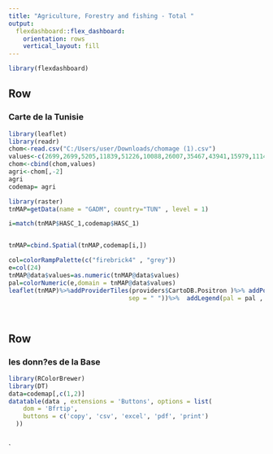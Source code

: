 ---
title: "Agriculture, Forestry and fishing - Total "
output: 
  flexdashboard::flex_dashboard:
    orientation: rows
    vertical_layout: fill
---
<style>                     
.navbar {
  background-color:#660033;
  border-color:black;
}
.navbar-brand {
color:white!important;
}

</style>                    





```{r setup, include=FALSE}
library(flexdashboard)
```

Row
-----------------------------------------------------------------------

### Carte de la Tunisie

```{r}
library(leaflet)
library(readr)
chom<-read.csv("C:/Users/user/Downloads/chomage (1).csv")
values<-c(2699,2699,5205,11839,51226,10088,26007,35467,43941,15979,111492,8780,9581,25867,79370,37065,28485,105759,15203,11598,3949,10696,5387,59617)
chom<-cbind(chom,values)
agri<-chom[,-2]
agri
codemap= agri

library(raster)
tnMAP=getData(name = "GADM", country="TUN" , level = 1)

i=match(tnMAP$HASC_1,codemap$HASC_1)


tnMAP=cbind.Spatial(tnMAP,codemap[i,])

col=colorRampPalette(c("firebrick4" , "grey"))                                                                         
e=col(24) 
tnMAP@data$values=as.numeric(tnMAP@data$values)
pal=colorNumeric(e,domain = tnMAP@data$values)
leaflet(tnMAP)%>%addProviderTiles(providers$CartoDB.Positron )%>% addPolygons(stroke = FALSE , smoothFactor = 0.2 ,fillColor = pal(tnMAP@data$values), fillOpacity = 0.8 ,    popup = paste(tnMAP@data$Area,tnMAP@data$values, 
                                 sep = " "))%>%  addLegend(pal = pal , values = ~values , opacity = 1.5 , position = "bottomright" )
                                 
   

```
Row {.tabset .tabset-fade}
-----------------------------------------------------------------------

### les donn?es de la Base

```{r}
library(RColorBrewer)
library(DT)
data=codemap[,c(1,2)]
datatable(data , extensions = 'Buttons', options = list(
    dom = 'Bfrtip',
    buttons = c('copy', 'csv', 'excel', 'pdf', 'print')
  ))
  
```
`

